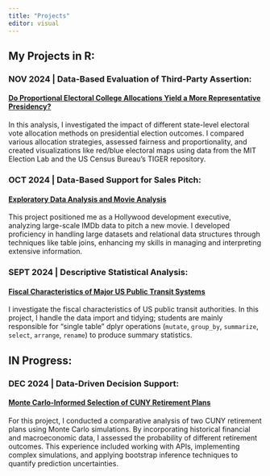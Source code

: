 ```yaml
---
title: "Projects"
editor: visual
---
```


## My Projects in R:\

### NOV 2024 | **Data-Based Evaluation of Third-Party Assertion:** 
#### [Do Proportional Electoral College Allocations Yield a More Representative Presidency?](https://clintavarghese.github.io/STA9750-2024-FALL/mp03.html)\

In this analysis, I investigated the impact of different state-level electoral vote allocation methods on presidential election outcomes. I compared various allocation strategies, assessed fairness and proportionality, and created visualizations like red/blue electoral maps using data from the MIT Election Lab and the US Census Bureau’s TIGER repository.\

### OCT 2024 | **Data-Based Support for Sales Pitch:** 
#### [Exploratory Data Analysis and Movie Analysis](https://clintavarghese.github.io/STA9750-2024-FALL/mp02.html)\

This project positioned me as a Hollywood development executive, analyzing large-scale IMDb data to pitch a new movie. I developed proficiency in handling large datasets and relational data structures through techniques like table joins, enhancing my skills in managing and interpreting extensive information.\

### SEPT 2024 | **Descriptive Statistical Analysis:** 
#### [Fiscal Characteristics of Major US Public Transit Systems](https://clintavarghese.github.io/STA9750-2024-FALL/mp01.html)\

I investigate the fiscal characteristics of US public transit authorities. In this project, I handle the data import and tidying; students are mainly responsible for “single table” dplyr operations (`mutate`, `group_by`, `summarize`, `select`, `arrange`, `rename`) to produce summary statistics.\

## IN Progress:\
### DEC 2024 | **Data-Driven Decision Support:**
#### [Monte Carlo-Informed Selection of CUNY Retirement Plans](https://clintavarghese.github.io/STA9750-2024-FALL/mp04.html)\

For this project, I conducted a comparative analysis of two CUNY retirement plans using Monte Carlo simulations. By incorporating historical financial and macroeconomic data, I assessed the probability of different retirement outcomes. This experience included working with APIs, implementing complex simulations, and applying bootstrap inference techniques to quantify prediction uncertainties.
